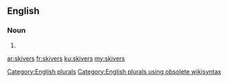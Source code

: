 ==English==

===Noun===
{{head|en}}

# {{plural of|skiver}}

[[Category:English plurals]][[Category:English plurals using obsolete wikisyntax]]

[[ar:skivers]]
[[fr:skivers]]
[[ku:skivers]]
[[my:skivers]]